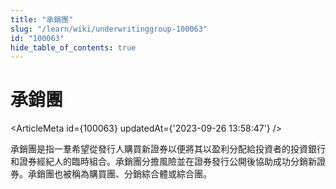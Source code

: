 ```yaml
---
title: "承銷團"
slug: "/learn/wiki/underwritinggroup-100063"
id: "100063"
hide_table_of_contents: true
---
```



# 承銷團

<ArticleMeta id={100063} updatedAt={'2023-09-26 13:58:47'} />
<div className='border-solid border-b border-t-0 my-4 border-[var(--ifm-color-gray-300)]' />

承銷團是指一羣希望從發行人購買新證券以便將其以盈利分配給投資者的投資銀行和證券經紀人的臨時組合。承銷團分擔風險並在證券發行公開後協助成功分銷新證券。承銷團也被稱為購買團、分銷綜合體或綜合團。
